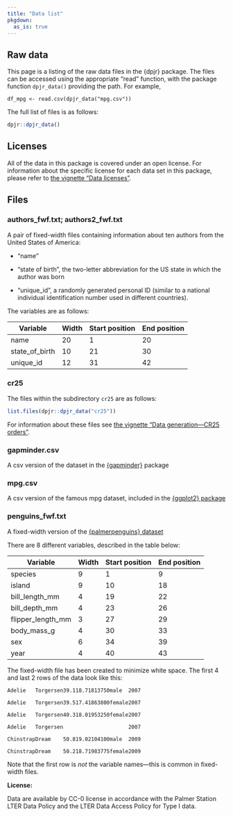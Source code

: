 ```yaml
---
title: "Data list"
pkgdown:
  as_is: true
---
```


## Raw data

This page is a listing of the raw data files in the {dpjr} package. The files can be accessed using the appropriate "read" function, with the package function `dpjr_data()` providing the path. For example, 

```
df_mpg <- read.csv(dpjr_data("mpg.csv"))
```

The full list of files is as follows:

```r
dpjr::dpjr_data()
```


## Licenses

All of the data in this package is covered under an open license. For information about the specific license for each data set in this package, please refer to [the vignette "Data licenses"](data_licenses.html). 



## Files

### authors_fwf.txt; authors2_fwf.txt

A pair of fixed-width files containing information about ten authors from the United States of America: 

* "name"

* "state of birth", the two-letter abbreviation for the US state in which the author was born

* "unique_id", a randomly generated personal ID (similar to a national individual identification number used in different countries).


The variables are as follows:

Variable           Width   Start position   End position
--------           -----   --------------   ------------
name               20      1                20
state_of_birth     10      21               30
unique_id          12      31               42


### cr25

The files within the subdirectory `cr25` are as follows:

```r
list.files(dpjr::dpjr_data("cr25"))
```

For information about these files see [the vignette "Data generation—CR25 orders"](data_generate_cr25_order.html).


### gapminder.csv

A csv version of the dataset in the [{gapminder}](https://CRAN.R-project.org/package=gapminder) package

### mpg.csv

A csv version of the famous mpg dataset, included in the [{ggplot2} package](https://ggplot2.tidyverse.org/reference/mpg.html)


### penguins_fwf.txt

A fixed-width version of the [{palmerpenguins} dataset](https://allisonhorst.github.io/palmerpenguins/)

There are 8 different variables, described in the table below:

Variable           Width   Start position   End position
--------           -----   --------------   ------------
species            9       1                9
island             9       10               18
bill_length_mm     4       19               22
bill_depth_mm      4       23               26
flipper_length_mm  3       27               29
body_mass_g        4       30               33
sex                6       34               39
year               4       40               43




The fixed-width file has been created to minimize white space. The first 4 and last 2 rows of the data look like this:

`Adelie   Torgersen39.118.71813750male  2007`

`Adelie   Torgersen39.517.41863800female2007`

`Adelie   Torgersen40.318.01953250female2007`

`Adelie   Torgersen                     2007`

`ChinstrapDream    50.819.02104100male  2009`

`ChinstrapDream    50.218.71983775female2009`

Note that the first row is _not_ the variable names—this is common in fixed-width files.


**License:**

Data are available by CC-0 license in accordance with the Palmer Station LTER Data Policy and the LTER Data Access Policy for Type I data.
